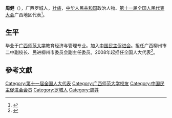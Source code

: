 '''周健'''（{{bd|1962年||}}），广西罗城人，[[壮族|壮族]]，[[中华人民共和国|中华人民共和国]]政治人物、[[第十一届全国人民代表大会|第十一届全国人民代表大会]]广西地区代表<ref>{{cite web|author=新华网|title=第十一届全国人大代表|url=http://news.xinhuanet.com/ziliao/2008-03/03/content_7708230.htm?node=36628|publisher=新华网|accessdate=2014-01-07|archive-date=2014-01-10|archive-url=https://web.archive.org/web/20140110211415/http://news.xinhuanet.com/ziliao/2008-03/03/content_7708230.htm?node=36628|dead-url=no}}</ref>。

==生平==
毕业于[[广西师范大学|广西师范大学]]教育经济与管理专业。加入[[中国民主促进会|中国民主促进会]]。担任广西柳州市二中副校长、民进柳州市委员会副主任委员。2008年起担任全国人大代表<ref>{{cite news|title=全国人大代表信息-周健|url=http://210.82.31.1:8084/delegate/viewDelegate.action?dbid=112008|accessdate=2013-04-05|newspaper=全国人大网|archive-url=https://web.archive.org/web/20140522071656/http://www.npc.gov.cn/delegate/viewDelegate.action?dbid=112008|archive-date=2014-05-22|dead-url=yes}}</ref>。

==參考文獻==
{{reflist}}

{{DEFAULTSORT:Z}}
[[Category:第十一届全国人大代表|Category:第十一届全国人大代表]]
[[Category:广西师范大学校友|Category:广西师范大学校友]]
[[Category:中国民主促进会会员|Category:中国民主促进会会员]]
[[Category:罗城人|Category:罗城人]]
[[Category:周姓|Category:周姓]]